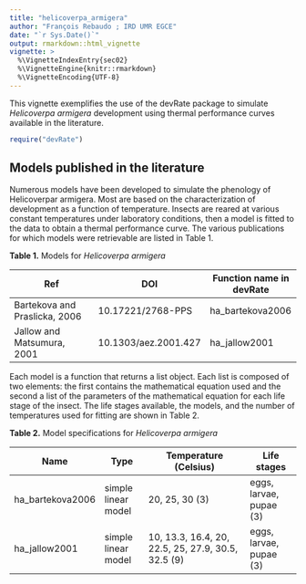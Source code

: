 ```yaml
---
title: "helicoverpa_armigera"
author: "François Rebaudo ; IRD UMR EGCE"
date: "`r Sys.Date()`"
output: rmarkdown::html_vignette
vignette: >
  %\VignetteIndexEntry{sec02}
  %\VignetteEngine{knitr::rmarkdown}
  %\VignetteEncoding{UTF-8}
---
```


This vignette exemplifies the use of the devRate package to simulate 
*Helicoverpa armigera* development using thermal performance curves available 
in the literature.

```r
require("devRate")
```

## Models published in the literature

Numerous models have been developed to simulate the phenology of Helicoverpar armigera. Most are based on the characterization of development as a function of temperature. Insects are reared at various constant temperatures under laboratory conditions, then a model is fitted to the data to obtain a thermal performance curve. The various publications for which models were retrievable are listed in Table 1.

__Table 1.__ Models for *Helicoverpa armigera*

| Ref                            | DOI                | Function name in devRate|
|--------------------------------|--------------------|-------------------------|
| Bartekova and Praslicka, 2006  |10.17221/2768-PPS   |ha_bartekova2006         |
| Jallow and Matsumura, 2001     |10.1303/aez.2001.427|ha_jallow2001            |

Each model is a function that returns a list object. Each list is composed of two elements: the first contains the mathematical equation used and the second a list of the parameters of the mathematical equation for each life stage of the insect. The life stages available, the models, and the number of temperatures used for fitting are shown in Table 2.

__Table 2.__ Model specifications for *Helicoverpa armigera*

| Name             | Type              |Temperature (Celsius)                             | Life stages            |
|------------------|-------------------|--------------------------------------------------|------------------------|
| ha_bartekova2006 |simple linear model|20, 25, 30 (3)                                    | eggs, larvae, pupae (3)|
| ha_jallow2001    |simple linear model|10, 13.3, 16.4, 20, 22.5, 25, 27.9, 30.5, 32.5 (9)| eggs, larvae, pupae (3)|













